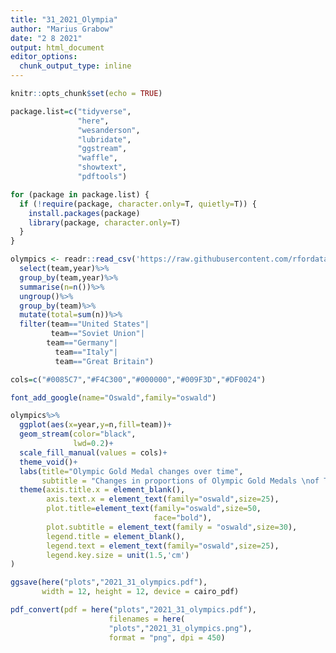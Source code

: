 ```yaml
---
title: "31_2021_Olympia"
author: "Marius Grabow"
date: "2 8 2021"
output: html_document
editor_options: 
  chunk_output_type: inline
---
```


```r
knitr::opts_chunk$set(echo = TRUE)

package.list=c("tidyverse",
               "here",
               "wesanderson",
               "lubridate",
               "ggstream",
               "waffle",
               "showtext",
               "pdftools")

for (package in package.list) {
  if (!require(package, character.only=T, quietly=T)) {
    install.packages(package)
    library(package, character.only=T)
  }
}
```

```r
olympics <- readr::read_csv('https://raw.githubusercontent.com/rfordatascience/tidytuesday/master/data/2021/2021-07-27/olympics.csv')%>%filter(medal=="Gold")%>%
  select(team,year)%>%
  group_by(team,year)%>%
  summarise(n=n())%>%
  ungroup()%>%
  group_by(team)%>%
  mutate(total=sum(n))%>%
  filter(team=="United States"|
         team=="Soviet Union"|
        team=="Germany"|
          team=="Italy"|
          team=="Great Britain")

cols=c("#0085C7","#F4C300","#000000","#009F3D","#DF0024")

font_add_google(name="Oswald",family="oswald")

olympics%>%
  ggplot(aes(x=year,y=n,fill=team))+
  geom_stream(color="black",
              lwd=0.2)+
  scale_fill_manual(values = cols)+
  theme_void()+
  labs(title="Olympic Gold Medal changes over time",
       subtitle = "Changes in proportions of Olympic Gold Medals \nof Top 5 countries of All Time in Olympic Games")+
  theme(axis.title.x = element_blank(),
        axis.text.x = element_text(family="oswald",size=25),
        plot.title=element_text(family="oswald",size=50,
                                face="bold"),
        plot.subtitle = element_text(family = "oswald",size=30),
        legend.title = element_blank(),
        legend.text = element_text(family="oswald",size=25),
        legend.key.size = unit(1.5,'cm')
)

ggsave(here("plots","2021_31_olympics.pdf"),
       width = 12, height = 12, device = cairo_pdf)

pdf_convert(pdf = here("plots","2021_31_olympics.pdf"),
                      filenames = here(
                      "plots","2021_31_olympics.png"),
                      format = "png", dpi = 450)

```

